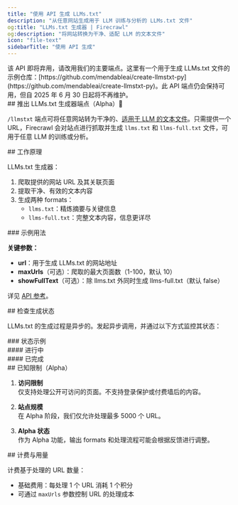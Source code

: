 ```yaml
---
title: "使用 API 生成 LLMs.txt"
description: "从任意网站生成用于 LLM 训练与分析的 LLMs.txt 文件"
og:title: "LLMs.txt 生成器 | Firecrawl"
og:description: "将网站转换为干净、适配 LLM 的文本文件"
icon: "file-text"
sidebarTitle: "使用 API 生成"
---
```



<Warning>
  该 API 即将弃用，请改用我们的主要端点。这里有一个用于生成 LLMs.txt 文件的示例仓库：[https://github.com/mendableai/create-llmstxt-py](https://github.com/mendableai/create-llmstxt-py)。此 API 端点仍会保持可用，但自 2025 年 6 月 30 日起将不再维护。
</Warning>

<div id="introducing-llmstxt-generator-endpoint-alpha">
  ## 推出 LLMs.txt 生成器端点（Alpha）📃
</div>

`/llmstxt` 端点可将任意网站转为干净的、[适用于 LLM 的文本文件](https://www.firecrawl.dev/blog/How-to-Create-an-llms-txt-File-for-Any-Website)。只需提供一个 URL，Firecrawl 会对站点进行抓取并生成 `llms.txt` 和 `llms-full.txt` 文件，可用于任意 LLM 的训练或分析。

<div id="how-it-works">
  ## 工作原理
</div>

LLMs.txt 生成器：

1. 爬取提供的网站 URL 及其关联页面
2. 提取干净、有效的文本内容
3. 生成两种 formats：
   * `llms.txt`：精炼摘要与关键信息
   * `llms-full.txt`：完整文本内容，信息更详尽

<div id="example-usage">
  ### 示例用法
</div>

<CodeGroup>
  <GenerateLLMsTxtPython />

  <GenerateLLMsTxtNode />

  <GenerateLLMsTxtCURL />
</CodeGroup>

**关键参数：**

* **url**：用于生成 LLMs.txt 的网站地址
* **maxUrls**（可选）：爬取的最大页面数（1-100，默认 10）
* **showFullText**（可选）：除 llms.txt 外同时生成 llms-full.txt（默认 false）

详见 [API 参考](/zh/api-reference/endpoint/llmstxt)。

<div id="checking-generation-status">
  ## 检查生成状态
</div>

LLMs.txt 的生成过程是异步的。发起异步调用，并通过以下方式监控其状态：

<CodeGroup>
  <CheckStatusPython />

  <CheckStatusNode />

  <CheckStatusCURL />
</CodeGroup>

<div id="status-examples">
  ### 状态示例
</div>

<div id="in-progress">
  #### 进行中
</div>

<StatusPending />

<div id="completed">
  #### 已完成
</div>

<StatusCompleted />

<div id="known-limitations-alpha">
  ## 已知限制（Alpha）
</div>

1. **访问限制**\
   仅支持处理公开可访问的页面。不支持登录保护或付费墙后的内容。

2. **站点规模**\
   在 Alpha 阶段，我们仅允许处理最多 5000 个 URL。

3. **Alpha 状态**\
   作为 Alpha 功能，输出 formats 和处理流程可能会根据反馈进行调整。

<div id="billing-and-usage">
  ## 计费与用量
</div>

计费基于处理的 URL 数量：

* 基础费用：每处理 1 个 URL 消耗 1 个积分
* 可通过 `maxUrls` 参数控制 URL 的处理成本